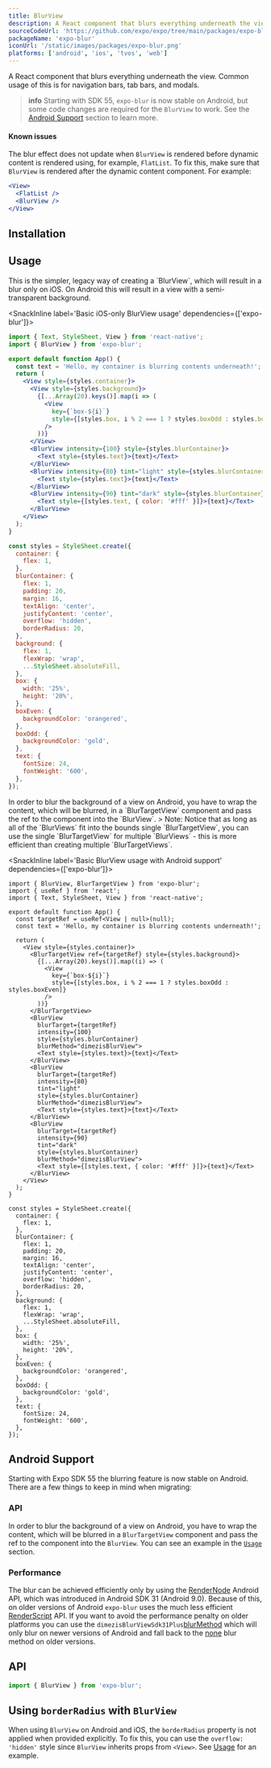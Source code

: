```yaml
---
title: BlurView
description: A React component that blurs everything underneath the view.
sourceCodeUrl: 'https://github.com/expo/expo/tree/main/packages/expo-blur'
packageName: 'expo-blur'
iconUrl: '/static/images/packages/expo-blur.png'
platforms: ['android', 'ios', 'tvos', 'web']
---
```



A React component that blurs everything underneath the view. Common usage of this is for navigation bars, tab bars, and modals.

> **info** Starting with SDK 55, `expo-blur` is now stable on Android, but some code changes are required for the `BlurView` to work. See the [Android Support](#android-support) section to learn more.

#### Known issues

The blur effect does not update when `BlurView` is rendered before dynamic content is rendered using, for example, `FlatList`. To fix this, make sure that `BlurView` is rendered after the dynamic content component. For example:

```jsx
<View>
  <FlatList />
  <BlurView />
</View>
```

## Installation

<APIInstallSection />

## Usage
<Collapsible summary="Basic iOS and web-only BlurView usage">
  This is the simpler, legacy way of creating a `BlurView`, which will result in a blur only on iOS. On Android this will result in a view with a semi-transparent background.

  <SnackInline label='Basic iOS-only BlurView usage' dependencies={['expo-blur']}>

  ```jsx
  import { Text, StyleSheet, View } from 'react-native';
  import { BlurView } from 'expo-blur';

  export default function App() {
    const text = 'Hello, my container is blurring contents underneath!';
    return (
      <View style={styles.container}>
        <View style={styles.background}>
          {[...Array(20).keys()].map(i => (
            <View
              key={`box-${i}`}
              style={[styles.box, i % 2 === 1 ? styles.boxOdd : styles.boxEven]}
            />
          ))}
        </View>
        <BlurView intensity={100} style={styles.blurContainer}>
          <Text style={styles.text}>{text}</Text>
        </BlurView>
        <BlurView intensity={80} tint="light" style={styles.blurContainer}>
          <Text style={styles.text}>{text}</Text>
        </BlurView>
        <BlurView intensity={90} tint="dark" style={styles.blurContainer}>
          <Text style={[styles.text, { color: '#fff' }]}>{text}</Text>
        </BlurView>
      </View>
    );
  }

  const styles = StyleSheet.create({
    container: {
      flex: 1,
    },
    blurContainer: {
      flex: 1,
      padding: 20,
      margin: 16,
      textAlign: 'center',
      justifyContent: 'center',
      overflow: 'hidden',
      borderRadius: 20,
    },
    background: {
      flex: 1,
      flexWrap: 'wrap',
      ...StyleSheet.absoluteFill,
    },
    box: {
      width: '25%',
      height: '20%',
    },
    boxEven: {
      backgroundColor: 'orangered',
    },
    boxOdd: {
      backgroundColor: 'gold',
    },
    text: {
      fontSize: 24,
      fontWeight: '600',
    },
  });
  ```
  </SnackInline>
  
</Collapsible>
<Collapsible summary="Basic BlurView usage with Android support">
  In order to blur the background of a view on Android, you have to wrap the content, which will be blurred, in a `BlurTargetView` component and pass the ref to the component into the `BlurView`.
  > Note: Notice that as long as all of the `BlurViews` fit into the bounds single `BlurTargetView`, you can use the single `BlurTargetView` for multiple `BlurViews` - this is more efficient than creating multiple `BlurTargetViews`.

  <SnackInline label='Basic BlurView usage with Android support' dependencies={['expo-blur']}>

  ```tsx
  import { BlurView, BlurTargetView } from 'expo-blur';
  import { useRef } from 'react';
  import { Text, StyleSheet, View } from 'react-native';

  export default function App() {
    const targetRef = useRef<View | null>(null);
    const text = 'Hello, my container is blurring contents underneath!';

    return (
      <View style={styles.container}>
        <BlurTargetView ref={targetRef} style={styles.background}>
          {[...Array(20).keys()].map((i) => (
            <View
              key={`box-${i}`}
              style={[styles.box, i % 2 === 1 ? styles.boxOdd : styles.boxEven]}
            />
          ))}
        </BlurTargetView>
        <BlurView
          blurTarget={targetRef}
          intensity={100}
          style={styles.blurContainer}
          blurMethod="dimezisBlurView">
          <Text style={styles.text}>{text}</Text>
        </BlurView>
        <BlurView
          blurTarget={targetRef}
          intensity={80}
          tint="light"
          style={styles.blurContainer}
          blurMethod="dimezisBlurView">
          <Text style={styles.text}>{text}</Text>
        </BlurView>
        <BlurView
          blurTarget={targetRef}
          intensity={90}
          tint="dark"
          style={styles.blurContainer}
          blurMethod="dimezisBlurView">
          <Text style={[styles.text, { color: '#fff' }]}>{text}</Text>
        </BlurView>
      </View>
    );
  }

  const styles = StyleSheet.create({
    container: {
      flex: 1,
    },
    blurContainer: {
      flex: 1,
      padding: 20,
      margin: 16,
      textAlign: 'center',
      justifyContent: 'center',
      overflow: 'hidden',
      borderRadius: 20,
    },
    background: {
      flex: 1,
      flexWrap: 'wrap',
      ...StyleSheet.absoluteFill,
    },
    box: {
      width: '25%',
      height: '20%',
    },
    boxEven: {
      backgroundColor: 'orangered',
    },
    boxOdd: {
      backgroundColor: 'gold',
    },
    text: {
      fontSize: 24,
      fontWeight: '600',
    },
  });
  ```
  </SnackInline>
  
</Collapsible>

## Android Support

Starting with Expo SDK 55 the blurring feature is now stable on Android. There are a few things to keep in mind when migrating:

### API
In order to blur the background of a view on Android, you have to wrap the content, which will be blurred in a `BlurTargetView` component and pass the ref to the component into the `BlurView`. You can see an example in the [`Usage`](#basic-blurview-usage-with-android-support) section.

### Performance
The blur can be achieved efficiently only by using the [RenderNode](https://developer.android.com/reference/android/graphics/RenderNode) Android API, which was introduced in Android SDK 31 (Android 9.0).
Because of this, on older versions of Android `expo-blur` uses the much less efficient [RenderScript](https://developer.android.com/guide/topics/renderscript/compute) API. If you want to avoid the performance penalty on older platforms you can use the `dimezisBlurViewSdk31Plus`[blurMethod](#blurmethod-1)
which will only blur on newer versions of Android and fall back to the [none](#blurmethod-1) blur method on older versions.

## API

```js
import { BlurView } from 'expo-blur';
```

<APISection packageName="expo-blur" />

## Using `borderRadius` with `BlurView`

When using `BlurView` on Android and iOS, the `borderRadius` property is not applied when provided explicitly. To fix this, you can use the `overflow: 'hidden'` style since `BlurView` inherits props from `<View>`. See [Usage](#usage) for an example.
